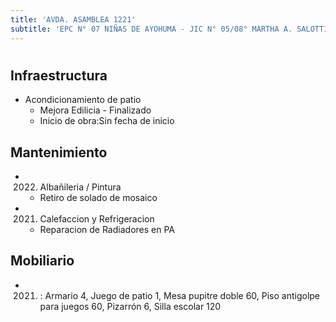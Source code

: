 ```yaml
---
title: 'AVDA. ASAMBLEA 1221'
subtitle: 'EPC N° 07 NIÑAS DE AYOHUMA - JIC N° 05/08° MARTHA A. SALOTTI - IFTS N° 27'
---
```


#
## Infraestructura

* Acondicionamiento de patio 
    + Mejora Edilicia - Finalizado 
    + Inicio de obra:Sin fecha de inicio 






## Mantenimiento

*  (2022) Albañileria / Pintura 
    + Retiro de solado de mosaico

*  (2021) Calefaccion y Refrigeracion 
    + Reparacion de Radiadores en PA





## Mobiliario

*  (2021) : Armario 4, Juego de patio 1, Mesa pupitre doble 60, Piso antigolpe para juegos 60, Pizarrón 6, Silla escolar 120 




